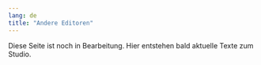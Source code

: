 ```yaml
---
lang: de
title: "Andere Editoren"
---
```


::: {.callout-note}
Diese Seite ist noch in Bearbeitung. Hier entstehen bald aktuelle Texte zum Studio.
:::

